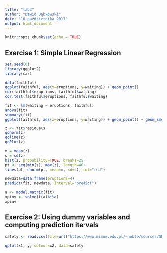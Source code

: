 ```yaml
---
title: "lab3"
author: "Dawid Dąbkowski"
date: "16 października 2017"
output: html_document
---
```


```r
knitr::opts_chunk$set(echo = TRUE)
```

## Exercise 1: Simple Linear Regression

```r
set.seed(0)
library(ggplot2)
library(car)
```

```r
data(faithful)
ggplot(faithful, aes(x=eruptions, y=waiting)) + geom_point()
cor(faithful$eruptions, faithful$waiting)
cor.test(faithful$eruptions, faithful$waiting)
```

```r
fit <- lm(waiting ~ eruptions, faithful)
anova(fit)
summary(fit)
ggplot(faithful, aes(x=eruptions, y=waiting)) + geom_point() + geom_smooth(method="lm")
```

```r
z <- fit$residuals
qqnorm(z)
qqline(z)
qqPlot(z)
```

```r
m = mean(z)
s = sd(z)
hist(z, probability=TRUE, breaks=25)
pt <- seq(min(z), max(z), length=40)
lines(pt, dnorm(pt, mean=m, sd=s), col="red")
```

```r
newdata=data.frame(eruptions=4)
predict(fit, newdata, interval="predict")
```

```r
a <- model.matrix(fit)
xpinv <- solve(t(a)%*%a)
xpinv
```

## Exercise 2: Using dummy variables and computing prediction itervals

```r
safety <- read.csv(file=url("https://www.mimuw.edu.pl/~noble/courses/SDA/data/safety.csv"), header=T, sep=" ")
```

```r
qplot(x1, y, colour=x2, data=safety)
```